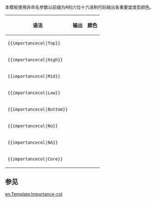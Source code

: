 {{Documentation subpage}}
<includeonly>{{high-risk|521888}}</includeonly>
<!-- PLEASE ADD CATEGORIES AND INTERWIKIS AT THE BOTTOM OF THIS PAGE -->

本模板使用非命名参数以前缀为#的六位十六进制代码输出各重要度类型颜色。

{| class=wikitable style=text-align:center
! 语法 !! 输出 !! 颜色
|-
| <code><nowiki>{{importancecol|Top}}</nowiki></code>
| <code>{{importancecol|Top}}</code>
|style="background:{{importancecol|Top}}"| 
|-
| <code><nowiki>{{importancecol|High}}</nowiki></code>
| <code>{{importancecol|High}}</code>
|style="background:{{importancecol|High}}"| 
|-
| <code><nowiki>{{importancecol|Mid}}</nowiki></code>
| <code>{{importancecol|Mid}}</code>
|style="background:{{importancecol|Mid}}"| 
|-
| <code><nowiki>{{importancecol|Low}}</nowiki></code>
| <code>{{importancecol|Low}}</code>
|style="background:{{importancecol|Low}}"| 
|-
| <code><nowiki>{{importancecol|Bottom}}</nowiki></code>
| <code>{{importancecol|Bottom}}</code>
|style="background:{{importancecol|Bottom}}"|  
|-
| <code><nowiki>{{importancecol|No}}</nowiki></code>
| <code>{{importancecol|No}}</code>
|style="background:{{importancecol|No}}"|  
|-
| <code><nowiki>{{importancecol|NA}}</nowiki></code>
| <code>{{importancecol|NA}}</code>
|style="background:{{importancecol|NA}}"|  
|-
| <code><nowiki>{{importancecol|Core}}</nowiki></code>
| <code>{{importancecol|Core}}</code>
|style="background:{{importancecol|Core}}"|  
|}

== 参见 ==
{{Grading scheme/doc/see also}}

<includeonly>
[[Category:重要度模板|{{PAGENAME}}]]

[[en:Template:Importance-col]]
</includeonly>